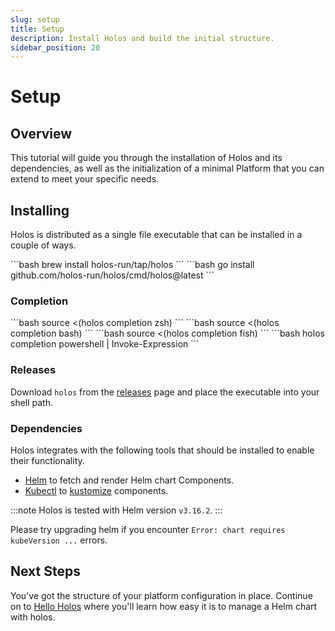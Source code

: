 ```yaml
---
slug: setup
title: Setup
description: Install Holos and build the initial structure.
sidebar_position: 20
---
```



# Setup

## Overview

This tutorial will guide you through the installation of Holos and its
dependencies, as well as the initialization of a minimal Platform that you can
extend to meet your specific needs.

## Installing

Holos is distributed as a single file executable that can be installed in a
couple of ways.

<Tabs groupId="FE2C74C8-B3A3-4AEA-BBD3-F57FAA654B6F">
  <TabItem value="brew" label="Install with brew">
```bash
brew install holos-run/tap/holos
```
  </TabItem>
  <TabItem value="go" label="Go">
```bash
go install github.com/holos-run/holos/cmd/holos@latest
```
  </TabItem>
</Tabs>

### Completion

<Tabs groupId="65F79D28-2E57-4A90-8EBA-3D8758C80233">
  <TabItem value="zsh" label="zsh">
```bash
source <(holos completion zsh)
```
  </TabItem>
  <TabItem value="bash" label="bash">
```bash
source <(holos completion bash)
```
  </TabItem>
  <TabItem value="fish" label="fish">
```bash
source <(holos completion fish)
```
  </TabItem>
  <TabItem value="powershell" label="powershell">
```bash
holos completion powershell | Invoke-Expression
```
  </TabItem>
</Tabs>

### Releases

Download `holos` from the [releases] page and place the executable into your
shell path.

### Dependencies

Holos integrates with the following tools that should be installed to enable
their functionality.

- [Helm] to fetch and render Helm chart Components.
- [Kubectl] to [kustomize] components.

:::note
Holos is tested with Helm version `v3.16.2`.
:::

Please try upgrading helm if you encounter `Error: chart requires kubeVersion
...` errors.

## Next Steps

You've got the structure of your platform configuration in place. Continue on to
[Hello Holos] where you'll learn how easy it is to manage a Helm chart with
holos.

[Helm]: https://github.com/helm/helm/releases
[Kubectl]: https://kubernetes.io/docs/tasks/tools/
[kustomize]: https://kustomize.io/
[Local Cluster]: ../topics/local-cluster.mdx
[Hello Holos]: ./hello-holos.mdx
[releases]: https://github.com/holos-run/holos/releases
[k3d]: https://k3d.io/
[OrbStack]: https://docs.orbstack.dev/install
[Docker]: https://docs.docker.com/get-started/get-docker/
